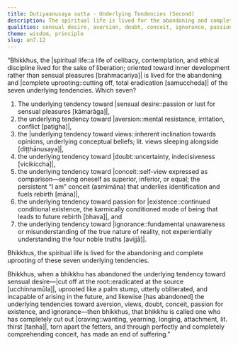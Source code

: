 ```yaml
---
title: Dutiyaanusaya sutta - Underlying Tendencies (Second)
description: The spiritual life is lived for the abandoning and complete uprooting of the seven underlying tendencies toward 1) sensual desire, 2) aversion, 3) views, 4) doubt, 5) conceit, 6) passion for existence, and 7) ignorance.
qualities: sensual desire, aversion, doubt, conceit, ignorance, passion, wrong view, right view, humility, faith, giving up, wisdom
theme: wisdom, principle
slug: an7.12
---
```


“Bhikkhus, the |spiritual life::a life of celibacy, contemplation, and ethical discipline lived for the sake of liberation; oriented toward inner development rather than sensual pleasures [brahmacariya]| is lived for the abandoning and |complete uprooting::cutting off, total eradication [samuccheda]| of the seven underlying tendencies. Which seven?

1) The underlying tendency toward |sensual desire::passion or lust for sensual pleasures [kāmarāga]|,
2) the underlying tendency toward |aversion::mental resistance, irritation, conflict [paṭigha]|,
3) the |underlying tendency toward views::inherent inclination towards opinions, underlying conceptual beliefs; lit. views sleeping alongside [diṭṭhānusaya]|,
4) the underlying tendency toward |doubt::uncertainty, indecisiveness [vicikiccha]|,
5) the underlying tendency toward |conceit::self-view expressed as comparison—seeing oneself as superior, inferior, or equal; the persistent “I am” conceit (asmimāna) that underlies identification and fuels rebirth [māna]|,
6) the underlying tendency toward passion for |existence::continued conditional existence, the karmically conditioned mode of being that leads to future rebirth [bhava]|, and
7) the underlying tendency toward |ignorance::fundamental unawareness or misunderstanding of the true nature of reality, not experientially understanding the four noble truths [avijjā]|.

Bhikkhus, the spiritual life is lived for the abandoning and complete uprooting of these seven underlying tendencies.

Bhikkhus, when a bhikkhu has abandoned the underlying tendency toward sensual desire—|cut off at the root::eradicated at the source [ucchinnamūla]|, uprooted like a palm stump, utterly obliterated, and incapable of arising in the future, and likewise [has abandoned] the underlying tendencies toward aversion, views, doubt, conceit, passion for existence, and ignorance—then bhikkhus, that bhikkhu is called one who has completely cut out |craving::wanting, yearning, longing, attachment, lit. thirst [taṇha]|, torn apart the fetters, and through perfectly and completely comprehending conceit, has made an end of suffering.”